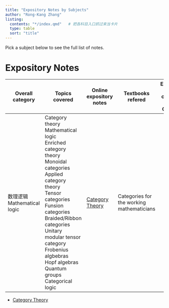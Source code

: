 ```yaml
---
title: "Expository Notes by Subjects"
author: "Rong-Kang Zhang"
listing:
  contents: "*/index.qmd"   # 把各科目入口抓过来当卡片
  type: table
  sort: "title"
---
```


Pick a subject below to see the full list of notes.

# Expository Notes

| Overall category                 | Topics covered                                               | Online expository notes                       | Textbooks refered                         | Electronic notes compiled in Overleaf | Solution manuals I wrote |
| -------------------------------- | ------------------------------------------------------------ | --------------------------------------------- | ----------------------------------------- | ------------------------------------- | ------------------------ |
| 数理逻辑<br />Mathematical logic | Category theory<br />Mathematical logic<br />Enriched category theory<br />Monoidal categories<br />Applied category theory<br />Tensor categories<br />Funsion categories<br />Braided/Ribbon categories<br />Unitary modular tensor category<br />Frobenius algbebras<br />Hopf algebras<br />Quantum groups<br />Categorical logic | [Category Theory](category-theory/index.html) | Categories for the working mathematicians |                                       |                          |

- [Category Theory](category-theory/index.html)